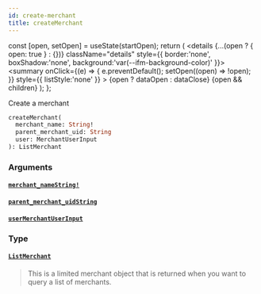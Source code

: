 ```yaml
---
id: create-merchant
title: createMerchant
---
```









  const [open, setOpen] = useState(startOpen);
  return (
    <details {...(open ? { open: true } : {})} className="details" style={{ border:'none', boxShadow:'none', background:'var(--ifm-background-color)' }}>
      <summary
        onClick={(e) => {
          e.preventDefault();
          setOpen((open) => !open);
        }}
        style={{ listStyle:'none' }}
      >
      {open ? dataOpen : dataClose}
      </summary>
      {open && children}
    </details>
  );
};








Create a merchant


```graphql
createMerchant(
  merchant_name: String!
  parent_merchant_uid: String
  user: MerchantUserInput
): ListMerchant
```




### Arguments

#### [`merchant_name`](#)<Bullet />[`String!`](/docs/api/types/scalars/string)  
> 
> 
> 
> 

#### [`parent_merchant_uid`](#)<Bullet />[`String`](/docs/api/types/scalars/string)  
> 
> 
> 
> 

#### [`user`](#)<Bullet />[`MerchantUserInput`](/docs/api/types/inputs/merchant-user-input)  
> 
> 
> 
> 

### Type

#### [`ListMerchant`](/docs/api/types/objects/list-merchant)  
> 
> 
> This is a limited merchant object that is returned when you want to query a list of merchants.
> 



